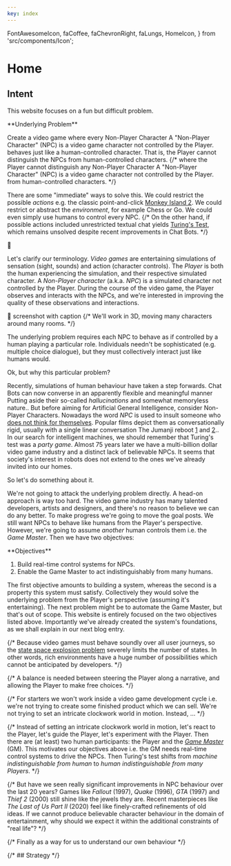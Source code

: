 ```yaml
---
key: index
---
```


  FontAwesomeIcon,
  faCoffee,
  faChevronRight,
  faLungs,
  HomeIcon,
} from 'src/components/Icon';


# Home

## Intent

This website focuses on a fun but difficult problem.

<Card id="underlying-problem"> 
**Underlying Problem**

Create a video game where every Non-Player Character <SideNote>A "Non-Player Character" (NPC) is a video game character not controlled by the Player.</SideNote>
behaves just like a human-controlled character.
That is, the Player cannot distinguish the NPCs from human-controlled characters.
{/* where the Player cannot distinguish any Non-Player Character <SideNote>A "Non-Player Character" (NPC) is a video game character not controlled by the Player.</SideNote>
from human-controlled characters. */}
</Card>

There are some "immediate" ways to solve this.
We could restrict the possible _actions_ e.g. the classic point-and-click [Monkey Island 2](https://en.wikipedia.org/wiki/Monkey_Island_2:_LeChuck%27s_Revenge).
We could restrict or abstract the _environment_, for example Chess or Go.
We could even simply use humans to control every NPC.
{/* On the other hand, if possible actions included unrestricted textual chat yields [Turing's Test](https://en.wikipedia.org/wiki/Turing_test),
which remains unsolved despite recent improvements in Chat Bots. */}

🚧

Let's clarify our terminology.
_Video games_ are entertaining simulations of sensation (sight, sounds) and action (character controls).
The _Player_ is both the human experiencing the simulation, and their respective simulated character.
A _Non-Player character_ (a.k.a. _NPC_) is a simulated character not controlled by the Player.
During the course of the video game, the Player observes and interacts with the NPCs,
and we're interested in improving the quality of these observations and interactions.

🚧 screenshot with caption
{/* We'll work in 3D, moving many characters around many rooms. */}

The underlying problem requires each NPC to behave as if controlled by a human playing a particular role.
Individuals needn't be sophisticated (e.g. multiple choice dialogue), but they must collectively interact just like humans would.

Ok, but why this particular problem?

Recently, simulations of human behaviour have taken a step forwards.
Chat Bots can now converse in an apparently flexible and meaningful manner <SideNote>Putting aside their so-called _hallucinations_ and somewhat memoryless nature.</SideNote>.
But before aiming for Artificial General Intelligence,
consider Non-Player Characters. 
Nowadays the word _NPC_ is used to insult someone who [does not think for themselves](https://en.wikipedia.org/wiki/NPC_(meme)).
Popular films depict them as conversationally rigid,
usually with a single linear conversation <SideNote>The Jumanji reboot [1](https://en.wikipedia.org/wiki/Jumanji:_Welcome_to_the_Jungle) and [2](https://en.wikipedia.org/wiki/Jumanji:_The_Next_Level).</SideNote>.
In our search for intelligent machines, we should remember that Turing's test was a _party game_.
Almost 75 years later we have a multi-billion dollar video game industry
and a distinct lack of believable NPCs.
It seems that society's interest in robots
does not extend to the ones we've already invited into our homes.

So let's do something about it.


We're not going to attack the <ScrollTo id="underlying-problem">underlying problem</ScrollTo> directly.
A head-on approach is way too hard.
The video game industry has many talented developers, artists and designers, and there's no reason to believe we can do any better.
To make progress we're going to move the goal posts.
We still want NPCs to behave like humans from the Player's perspective.
However, we're going to assume _another_ human controls them i.e. the _Game Master_.
Then we have two objectives:

<Card>
**Objectives**

1. Build real-time control systems for NPCs.
2. Enable the Game Master to act indistinguishably from many humans.
</Card>

The first objective amounts to building a system,
whereas the second is a property this system must satisfy.
Collectively they would solve the underlying problem from the Player's perspective (assuming it's entertaining).
The next problem might be to automate the Game Master, but that's out of scope.
This website is entirely focused on the two objectives listed above.
Importantly we've already created the system's foundations,
as we shall explain in our next blog entry.


{/* Because video games must behave soundly over all user journeys,
so the [state space explosion problem](https://en.wikipedia.org/wiki/Combinatorial_explosion) severely limits the number of states.
In other words, rich environments have a huge number of possibilities which cannot be anticipated by developers. */}

{/* A balance is needed between steering the Player along a narrative,
and allowing the Player to make free choices. */}

{/* For starters we won't work inside a video game development cycle i.e.
we're not trying to create some finished product which we can sell.
We're not trying to set an intricate clockwork world in motion.
Instead, ... */}

{/* Instead of setting an intricate clockwork world in motion,
let's react to the Player,
let's guide the Player,
let's experiment with the Player.
Then there are (at least) two human participants: the Player and the [_Game Master_](https://en.wikipedia.org/wiki/Gamemaster) (GM).
This motivates our objectives above i.e. the GM needs real-time control systems to drive the NPCs.
Then Turing's test shifts from _machine indistinguishable from human_ to _human indistinguishable from many Players_. */}


{/* But have we seen really significant improvements in NPC behaviour over the last 20 years?
Games like _Fallout_ (1997), _Quake_ (1996), _GTA_ (1997) and _Thief 2_ (2000) still shine like the jewels they are.
Recent masterpieces like _The Last of Us Part II_ (2020) feel like finely-crafted refinements of old ideas.
If we cannot produce believable character behaviour in the domain of entertainment,
why should we expect it within the additional constraints of "real life"? */}

{/* Finally as a way for us to understand our own behaviour */}

{/* ## Strategy */}

